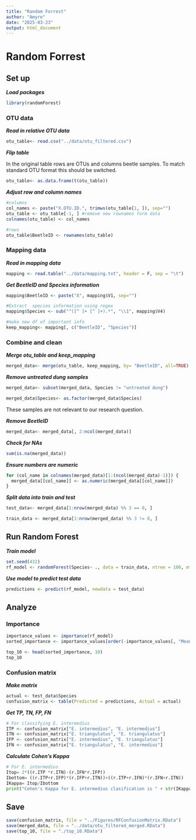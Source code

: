 ```yaml
---
title: "Random Forrest"
author: "Amyre"
date: "2025-03-23"
output: html_document
---
```


# Random Forrest

## Set up

***Load packages***

```r
library(randomForest)
```

### OTU data

***Read in relative OTU data***

```r
otu_table<- read.csv("../data/otu_filtered.csv")
```

***Flip table***

In the original table rows are OTUs and columns beetle samples. To match standard OTU format this should be switched.

```r
otu_table<- as.data.frame(t(otu_table))

```

***Adjust row and column names***

```r
#columns
col_names <- paste("X.OTU.ID.", trimws(otu_table[1, ]), sep="")
otu_table <- otu_table[-1, ] #remove new rownames form data
colnames(otu_table) <- col_names
```

```r
#rows
otu_table$BeetleID <- rownames(otu_table)
```

### Mapping data

***Read in mapping data***

```r
mapping <- read.table("../data/mapping.txt", header = F, sep = "\t")

```

***Get BeetleID and Species information***

```r
mapping$BeetleID <- paste("X", mapping$V1, sep="")
```

```r
#Extract  species information using regex 
mapping$Species <- sub("^([^ ]+ [^ ]+).*", "\\1", mapping$V4)

```

```r
#make new df of important info
keep_mapping<- mapping[, c("BeetleID", "Species")]
```

### Combine and clean

***Merge otu_table and keep_mapping***

```r
merged_data<- merge(otu_table, keep_mapping, by= "BeetleID", all=TRUE)
```

***Remove untreated dung samples***

```r
merged_data<- subset(merged_data, Species != "untreated dung")

merged_data$Species<- as.factor(merged_data$Species)
```

These samples are not relevant to our research question.

***Remove BeetleID***

```r
merged_data<- merged_data[, 2:ncol(merged_data)]
```

***Check for NAs***

```r
sum(is.na(merged_data))
```

***Ensure numbers are numeric***

```r
for (col_name in colnames(merged_data)[1:(ncol(merged_data)-1)]) {
  merged_data[[col_name]] <- as.numeric(merged_data[[col_name]])
}
```

***Split data into train and test***

```r
test_data<- merged_data[1:nrow(merged_data) %% 3 == 0, ]

train_data <- merged_data[1:nrow(merged_data) %% 3 != 0, ]
```

## Run Random Forest

***Train model***

```r
set.seed(432)
rf_model <- randomForest(Species~ ., data = train_data, ntree = 100, mtry=3, nodesize=1, importance=TRUE)

```

***Use model to predict test data***

```r
predictions <- predict(rf_model, newdata = test_data)
```

## Analyze

### Importance

```r
importance_values <- importance(rf_model)
sorted_importance <- importance_values[order(-importance_values[, "MeanDecreaseAccuracy"]), ]

top_10 <- head(sorted_importance, 10)
top_10

```

### Confusion matrix

***Make matrix***

```r
actual <- test_data$Species
confusion_matrix <- table(Predicted = predictions, Actual = actual)
```

***Get TP, TN, FP, FN***

```r
# For classifying E. intermedius
ITP <- confusion_matrix["E. intermedius", "E. intermedius"] 
ITN <- confusion_matrix["E. triangulatus", "E. triangulatus"]  
IFP <- confusion_matrix["E. intermedius", "E. triangulatus"]  
IFN <- confusion_matrix["E. triangulatus", "E. intermedius"]
```

***Calculate Cohen's Kappa***

```python
# For E. intermedius
Itop= 2*((r.ITP *r.ITN)-(r.IFN*r.IFP))
Ibottom= ((r.ITP+r.IFP)*(r.IFP+r.ITN))+((r.ITP+r.IFN)*(r.IFN+r.ITN))
IKappa= Itop/Ibottom
print("Cohen's Kappa for E. intermedius clasification is " + str(IKappa))
```

## Save

```r
save(confusion_matrix, file = "../Figures/RFConfusionMatrix.RData")
save(merged_data, file = "../data/otu_filtered_merged.RData")
save(top_10, file = "./top_10.RData")

```
